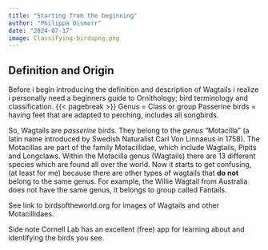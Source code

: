 ```yaml
---
title: "Starting from the beginning"
author: "Philippa Dismorr"
date: "2024-07-17"
image: Classifying-birdspng.png
---
```


## Definition and Origin 

Before i begin introducing the definition and description of Wagtails i realize i personally need a beginners guide to Ornithology; bird terminology and classification.
{{< pagebreak >}}
Genus = Class or group 
Passerine birds = having feet that are adapted to perching, includes all songbirds.

So, Wagtails are *passerine* birds. They belong to the *genus* "Motacilla" (a latin name introduced by Swedish Naturalist Carl Von Linnaeus in 1758). The Motacillas are part of the family Motacillidae, which include Wagtails, Pipits and Longclaws. Within the Motacilla genus (Wagtails) there are 13 different species which are found all over the world. Now it starts to get confusing, (at least for me) because there are other types of wagtails that **do not** belong to the same genus. For example, the Willie Wagtail from Australia does not have the same genus, it belongs to group called Fantails. 

See link to birdsoftheworld.org for images of Wagtails and other Motacillidaes.

Side note Cornell Lab has an excellent (free) app for learning about and identifying the birds you see. 
